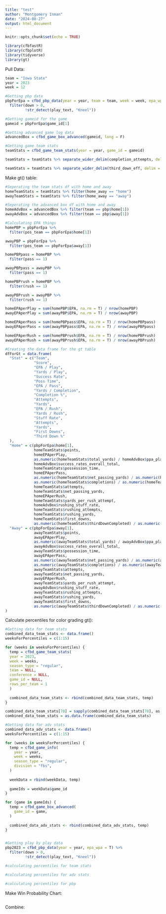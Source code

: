```yaml
---
title: "test"
author: "Montgomery Inman"
date: "2024-08-27"
output: html_document
---
```


```r
knitr::opts_chunk$set(echo = TRUE)
```

```r
library(cfbfastR)
library(cfbplotR)
library(tidyverse)
library(gt)
```

Pull Data:

```r
team = "Iowa State"
year = 2023
week = 12

#Getting pbp data
pbpForEpa = cfbd_pbp_data(year = year, team = team, week = week, epa_wpa = T) %>%
  filter(down > 0,
         !str_detect(play_text, "Kneel"))

#Getting gameid for the game
gameid = pbpForEpa$game_id[1]

#Getting advanced game log data
advancedBox = cfbd_game_box_advanced(gameid, long = F) 

#Getting game team stats
teamStats = cfbd_game_team_stats(year = year, game_id = gameid)

teamStats = teamStats %>% separate_wider_delim(completion_attempts, delim = "-", names = c("completions", "attempts"))

teamStats = teamStats %>% separate_wider_delim(third_down_eff, delim = "-", names = c("thirdDownCompleted", "thirdDownAttempts"))


```

Make gt() table:

```r
#Seperating the team stats df with home and away
homeTeamStats = teamStats %>% filter(home_away == "home")
awayTeamStats = teamStats %>% filter(home_away == "away")

#Seperating the advanced box df with home and away
homeAdvBox = advancedBox %>% filter(team == pbp$home[1])
awayAdvBox = advancedBox %>% filter(team == pbp$away[1])

#Calculating EPA things
homePBP = pbpForEpa %>%
  filter(pos_team == pbpForEpa$home[1])

awayPBP = pbpForEpa %>%
  filter(pos_team == pbpForEpa$away[1])

homePBPpass = homePBP %>%
  filter(pass == 1)

awayPBPpass = awayPBP %>%
  filter(pass == 1)

homePBPrush = homePBP %>%
  filter(rush == 1)

awayPBPrush = awayPBP %>%
  filter(rush == 1)

homeEPAperPlay = sum(homePBP$EPA, na.rm = T) / nrow(homePBP)
awayEPAperPlay = sum(awayPBP$EPA, na.rm = T) / nrow(awayPBP)

homeEPAperPass = sum(homePBPpass$EPA, na.rm = T) / nrow(homePBPpass)
awayEPAperPass = sum(awayPBPpass$EPA, na.rm = T) / nrow(awayPBPpass)

homeEPAperRush = sum(homePBPrush$EPA, na.rm = T) / nrow(homePBPrush)
awayEPAperRush = sum(awayPBPrush$EPA, na.rm = T) / nrow(awayPBPrush)

#Creating the data frame for the gt table
dfForGt = data.frame(
  "Stat" = c("Team", 
             "Score",
             "EPA / Play",
             "Yards / Play",
             "Success Rate",
             "Poss Time",
             "EPA / Pass",
             "Yards / Completion",
             "Completion %",
             "Attempts",
             "Yards",
             "EPA / Rush",
             "Yards / Rush",
             "Stuff Rate",
             "Attempts",
             "Yards",
             "First Downs",
             "Third Down %"
  ),
  "Home" = c(pbpForEpa$home[1], 
             homeTeamStats$points,
             homeEPAperPlay,
             as.numeric(homeTeamStats$total_yards) / homeAdvBox$ppa_plays, 
             homeAdvBox$success_rates_overall_total,
             homeTeamStats$possession_time,
             homeEPAperPass,
             as.numeric(homeTeamStats$net_passing_yards) / as.numeric(homeTeamStats$completions),
             as.numeric(homeTeamStats$completions) / as.numeric(homeTeamStats$attempts),
             homeTeamStats$attempts,
             homeTeamStats$net_passing_yards,
             homeEPAperRush,
             homeTeamStats$yards_per_rush_attempt,
             homeAdvBox$rushing_stuff_rate,
             homeTeamStats$rushing_attempts,
             homeTeamStats$rushing_yards,
             homeTeamStats$first_downs,
             as.numeric(homeTeamStats$thirdDownCompleted) / as.numeric(homeTeamStats$thirdDownAttempts)),
  "Away" = c(pbpForEpa$away[1],
             awayTeamStats$points,
             awayEPAperPlay,
             as.numeric(awayTeamStats$total_yards) / awayAdvBox$ppa_plays,
             awayAdvBox$success_rates_overall_total,
             awayTeamStats$possession_time,
             awayEPAperPass,
             as.numeric(awayTeamStats$net_passing_yards) / as.numeric(awayTeamStats$completions),
             as.numeric(awayTeamStats$completions) / as.numeric(awayTeamStats$attempts),
             awayTeamStats$attempts,
             awayTeamStats$net_passing_yards,
             awayEPAperRush,
             awayTeamStats$yards_per_rush_attempt,
             awayAdvBox$rushing_stuff_rate,
             awayTeamStats$rushing_attempts,
             awayTeamStats$rushing_yards,
             awayTeamStats$first_downs,
             as.numeric(awayTeamStats$thirdDownCompleted) / as.numeric(awayTeamStats$thirdDownAttempts))
)

```

Calculate percentiles for color grading gt():
```r
#Getting data for team stats 
combined_data_team_stats <- data.frame()
weeksForPercentiles = c(1:15)

for (weeks in weeksForPercentiles) {
  temp = cfbd_game_team_stats(
  year = 2023,
  week = weeks,
  season_type = "regular",
  team = NULL,
  conference = NULL,
  game_id = NULL,
  rows_per_team = 1
  )
  
  combined_data_team_stats <- rbind(combined_data_team_stats, temp)
}

combined_data_team_stats[78] = sapply(combined_data_team_stats[78], as.numeric)
combined_data_team_stats = as.data.frame(combined_data_team_stats)

#Getting data for adv stats
combined_data_adv_stats <- data.frame()
weeksForPercentiles = c(1:15)

for (weeks in weeksForPercentiles) {
  temp = cfbd_game_info(
    year = year,
    week = weeks,
    season_type = "regular",
    division = "fbs",
  )
  
  weekData = rbind(weekData, temp)
  
  gameIds = weekData$game_id
}

for (game in gameIds) {
  temp = cfbd_game_box_advanced(
    game_id = game,
  )
  
  combined_data_adv_stats <- rbind(combined_data_adv_stats, temp)
}


#Getting play by play data
pbp2023 = cfbd_pbp_data(year = year, epa_wpa = T) %>%
  filter(down > 0,
         !str_detect(play_text, "Kneel"))

#calculating percentiles for team stats

#calculating percentiles for adv stats

#calculating percentiles for pbp
```


Make Win Probability Chart:

```r

```


Combine:

```r

```









